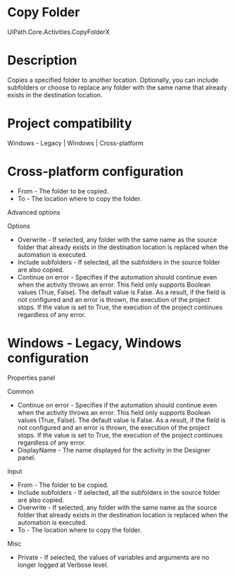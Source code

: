 ﻿# Copy Folder

UiPath.Core.Activities.CopyFolderX

# Description

Copies a specified folder to another location. Optionally, you can include subfolders or choose to replace any folder with the same name that already exists in the destination location.

# Project compatibility

Windows - Legacy | Windows | Cross-platform

# Cross-platform configuration

* From - The folder to be copied.
* To - The location where to copy the folder.

Advanced options

Options

* Overwrite - If selected, any folder with the same name as the source folder that already exists in the destination location is replaced when the automation is executed.
* Include subfolders - If selected, all the subfolders in the source folder are also copied.
* Continue on error - Specifies if the automation should continue even when the activity throws an error. This field only supports Boolean values (True, False). The default value is False. As a result, if the field is not configured and an error is thrown, the execution of the project stops. If the value is set to True, the execution of the project continues regardless of any error.

# Windows - Legacy, Windows configuration

Properties panel

Common

* Continue on error - Specifies if the automation should continue even when the activity throws an error. This field only supports Boolean values (True, False). The default value is False. As a result, if the field is not configured and an error is thrown, the execution of the project stops. If the value is set to True, the execution of the project continues regardless of any error.
* DisplayName - The name displayed for the activity in the Designer panel.

Input

* From - The folder to be copied.
* Include subfolders - If selected, all the subfolders in the source folder are also copied.
* Overwrite - If selected, any folder with the same name as the source folder that already exists in the destination location is replaced when the automation is executed.
* To - The location where to copy the folder.

Misc

* Private - If selected, the values of variables and arguments are no longer logged at Verbose level.
